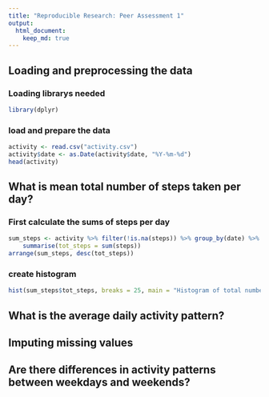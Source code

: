 ---
title: "Reproducible Research: Peer Assessment 1"
output: 
  html_document:
    keep_md: true
---


## Loading and preprocessing the data
### Loading librarys needed
```{r,warning=FALSE,message=FALSE}
library(dplyr)
```
### load and prepare the data
```{r}
activity <- read.csv("activity.csv")
activity$date <- as.Date(activity$date, "%Y-%m-%d")
head(activity)
```


## What is mean total number of steps taken per day?
### First calculate the sums of steps per day
```{r}
sum_steps <- activity %>% filter(!is.na(steps)) %>% group_by(date) %>% 
    summarise(tot_steps = sum(steps))
arrange(sum_steps, desc(tot_steps))
```

### create histogram
```{r}
hist(sum_steps$tot_steps, breaks = 25, main = "Histogram of total number of steps taken per day", xlab = "steps")
```

## What is the average daily activity pattern?



## Imputing missing values



## Are there differences in activity patterns between weekdays and weekends?
